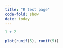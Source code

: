 ```yaml
---
title: "R test page"
code-fold: show
date: today
---
```


```r
1 + 2
```

```r
plot(runif(5), runif(5))
```